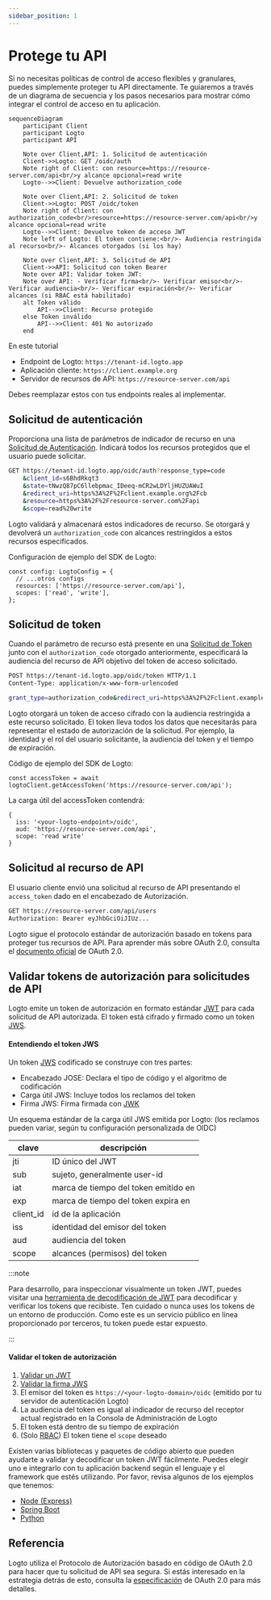 ```yaml
---
sidebar_position: 1
---
```


# Protege tu API

Si no necesitas políticas de control de acceso flexibles y granulares, puedes simplemente proteger tu API directamente. Te guiaremos a través de un diagrama de secuencia y los pasos necesarios para mostrar cómo integrar el control de acceso en tu aplicación.

```mermaid
sequenceDiagram
    participant Client
    participant Logto
    participant API

    Note over Client,API: 1. Solicitud de autenticación
    Client->>Logto: GET /oidc/auth
    Note right of Client: con resource=https://resource-server.com/api<br/>y alcance opcional=read write
    Logto-->>Client: Devuelve authorization_code

    Note over Client,API: 2. Solicitud de token
    Client->>Logto: POST /oidc/token
    Note right of Client: con authorization_code<br/>resource=https://resource-server.com/api<br/>y alcance opcional=read write
    Logto-->>Client: Devuelve token de acceso JWT
    Note left of Logto: El token contiene:<br/>- Audiencia restringida al recurso<br/>- Alcances otorgados (si los hay)

    Note over Client,API: 3. Solicitud de API
    Client->>API: Solicitud con token Bearer
    Note over API: Validar token JWT:
    Note over API: - Verificar firma<br/>- Verificar emisor<br/>- Verificar audiencia<br/>- Verificar expiración<br/>- Verificar alcances (si RBAC está habilitado)
    alt Token válido
        API-->>Client: Recurso protegido
    else Token inválido
        API-->>Client: 401 No autorizado
    end
```

En este tutorial

- Endpoint de Logto: `https://tenant-id.logto.app`
- Aplicación cliente: `https://client.example.org`
- Servidor de recursos de API: `https://resource-server.com/api`

Debes reemplazar estos con tus endpoints reales al implementar.

## Solicitud de autenticación

Proporciona una lista de parámetros de indicador de recurso en una [Solicitud de Autenticación](https://openid.net/specs/openid-connect-core-1_0.html#AuthRequest). Indicará todos los recursos protegidos que el usuario puede solicitar.

```bash
GET https://tenant-id.logto.app/oidc/auth?response_type=code
    &client_id=s6BhdRkqt3
    &state=tNwzQ87pC6llebpmac_IDeeq-mCR2wLDYljHUZUAWuI
    &redirect_uri=https%3A%2F%2Fclient.example.org%2Fcb
    &resource=https%3A%2F%2Fresource-server.com%2Fapi
    &scope=read%20write
```

Logto validará y almacenará estos indicadores de recurso. Se otorgará y devolverá un `authorization_code` con alcances restringidos a estos recursos especificados.

Configuración de ejemplo del SDK de Logto:

```tsx
const config: LogtoConfig = {
  // ...otros configs
  resources: ['https://resource-server.com/api'],
  scopes: ['read', 'write'],
};
```

## Solicitud de token

Cuando el parámetro de recurso está presente en una [Solicitud de Token](https://openid.net/specs/openid-connect-core-1_0.html#TokenRequest) junto con el `authorization_code` otorgado anteriormente, especificará la audiencia del recurso de API objetivo del token de acceso solicitado.

```bash
POST https://tenant-id.logto.app/oidc/token HTTP/1.1
Content-Type: application/x-www-form-urlencoded

grant_type=authorization_code&redirect_uri=https%3A%2F%2Fclient.example.org%2Fcb&code=10esc29BWC2qZB0acc9v8zAv9ltc2pko105tQauZ&resource=https%3A%2F%2Fresource-server.com%2Fapi
```

Logto otorgará un token de acceso cifrado con la audiencia restringida a este recurso solicitado. El token lleva todos los datos que necesitarás para representar el estado de autorización de la solicitud. Por ejemplo, la identidad y el rol del usuario solicitante, la audiencia del token y el tiempo de expiración.

Código de ejemplo del SDK de Logto:

```tsx
const accessToken = await logtoClient.getAccessToken('https://resource-server.com/api');
```

La carga útil del accessToken contendrá:

```tsx
{
  iss: '<your-logto-endpoint>/oidc',
  aud: 'https://resource-server.com/api',
  scope: 'read write'
}
```

## Solicitud al recurso de API

El usuario cliente envió una solicitud al recurso de API presentando el `access_token` dado en el encabezado de Autorización.

```bash
GET https://resource-server.com/api/users
Authorization: Bearer eyJhbGciOiJIUz...
```

Logto sigue el protocolo estándar de autorización basado en tokens para proteger tus recursos de API. Para aprender más sobre OAuth 2.0, consulta el [documento oficial](https://datatracker.ietf.org/doc/html/rfc6749#section-1.3.1) de OAuth 2.0.

## Validar tokens de autorización para solicitudes de API

Logto emite un token de autorización en formato estándar [JWT](https://datatracker.ietf.org/doc/html/rfc7519) para cada solicitud de API autorizada. El token está cifrado y firmado como un token [JWS](https://datatracker.ietf.org/doc/html/rfc7515).

#### Entendiendo el token JWS

Un token [JWS](https://datatracker.ietf.org/doc/html/rfc7515) codificado se construye con tres partes:

- Encabezado JOSE: Declara el tipo de código y el algoritmo de codificación
- Carga útil JWS: Incluye todos los reclamos del token
- Firma JWS: Firma firmada con [JWK](https://datatracker.ietf.org/doc/html/rfc7517)

Un esquema estándar de la carga útil JWS emitida por Logto: (los reclamos pueden variar, según tu configuración personalizada de OIDC)

| clave     | descripción                          |
| --------- | ------------------------------------ |
| jti       | ID único del JWT                     |
| sub       | sujeto, generalmente user-id         |
| iat       | marca de tiempo del token emitido en |
| exp       | marca de tiempo del token expira en  |
| client_id | id de la aplicación                  |
| iss       | identidad del emisor del token       |
| aud       | audiencia del token                  |
| scope     | alcances (permisos) del token        |

:::note

Para desarrollo, para inspeccionar visualmente un token JWT, puedes visitar una [herramienta de decodificación de JWT](https://www.jstoolset.com/jwt) para decodificar y verificar los tokens que recibiste. Ten cuidado o nunca uses los tokens de un entorno de producción. Como este es un servicio público en línea proporcionado por terceros, tu token puede estar expuesto.

:::

#### Validar el token de autorización

1. [Validar un JWT](https://datatracker.ietf.org/doc/html/rfc7519#section-7.2)
2. [Validar la firma JWS](https://datatracker.ietf.org/doc/html/rfc7515#section-5.2)
3. El emisor del token es `https://<your-logto-domain>/oidc` (emitido por tu servidor de autenticación Logto)
4. La audiencia del token es igual al indicador de recurso del receptor actual registrado en la Consola de Administración de Logto
5. El token está dentro de su tiempo de expiración
6. (Solo [RBAC](/authorization/role-based-access-control/protect-api-resources-with-rbac)) El token tiene el `scope` deseado

Existen varias bibliotecas y paquetes de código abierto que pueden ayudarte a validar y decodificar un token JWT fácilmente. Puedes elegir uno e integrarlo con tu aplicación backend según el lenguaje y el framework que estés utilizando. Por favor, revisa algunos de los ejemplos que tenemos:

- [Node (Express)](/authorization/api-resources/node-express)
- [Spring Boot](/authorization/api-resources/spring-boot)
- [Python](/authorization/api-resources/python)

## Referencia

Logto utiliza el Protocolo de Autorización basado en código de OAuth 2.0 para hacer que tu solicitud de API sea segura. Si estás interesado en la estrategia detrás de esto, consulta la [especificación](https://datatracker.ietf.org/doc/html/rfc6749#section-1.3.1) de OAuth 2.0 para más detalles.
